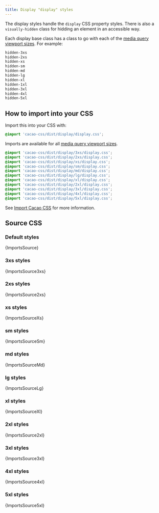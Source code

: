 ```yaml
---
title: Display "display" styles
---
```


The display styles handle the `display` CSS property styles. There is also a `visually-hidden` class for hidding an element in an accessible way.

Each display base class has a class to go with each of the [media query viewport sizes](/styles/media#viewport-media-queries). For example:

```css
hidden-3xs
hidden-2xs
hidden-xs
hidden-sm
hidden-md
hidden-lg
hidden-xl
hidden-1xl
hidden-3xl
hidden-4xl
hidden-5xl
```

## How to import into your CSS

Import this into your CSS with:

```css
@import 'cacao-css/dist/display/display.css';
```

Imports are available for all [media query viewport sizes](/styles/media#viewport-media-queries).

```css
@import 'cacao-css/dist/display/3xs/display.css';
@import 'cacao-css/dist/display/2xs/display.css';
@import 'cacao-css/dist/display/xs/display.css';
@import 'cacao-css/dist/display/sm/display.css';
@import 'cacao-css/dist/display/md/display.css';
@import 'cacao-css/dist/display/lg/display.css';
@import 'cacao-css/dist/display/xl/display.css';
@import 'cacao-css/dist/display/2xl/display.css';
@import 'cacao-css/dist/display/3xl/display.css';
@import 'cacao-css/dist/display/4xl/display.css';
@import 'cacao-css/dist/display/5xl/display.css';
```

See [Import Cacao CSS](/import) for more information.

## Source CSS

<!-- markdownlint-disable -->

### Default styles

<CodeBlock language="css" title="display/display.css">{ImportsSource}</CodeBlock>

### 3xs styles

<CodeBlock language="css" title="display/3xs/display.css">{ImportsSource3xs}</CodeBlock>

### 2xs styles

<CodeBlock language="css" title="display/2xs/display.css">{ImportsSource2xs}</CodeBlock>

### xs styles

<CodeBlock language="css" title="display/xs/display.css">{ImportsSourceXs}</CodeBlock>

### sm styles

<CodeBlock language="css" title="display/sm/display.css">{ImportsSourceSm}</CodeBlock>

### md styles

<CodeBlock language="css" title="display/md/display.css">{ImportsSourceMd}</CodeBlock>

### lg styles

<CodeBlock language="css" title="display/lg/display.css">{ImportsSourceLg}</CodeBlock>

### xl styles

<CodeBlock language="css" title="display/xl/display.css">{ImportsSourceXl}</CodeBlock>

### 2xl styles

<CodeBlock language="css" title="display/2xl/display.css">{ImportsSource2xl}</CodeBlock>

### 3xl styles

<CodeBlock language="css" title="display/3xl/display.css">{ImportsSource3xl}</CodeBlock>

### 4xl styles

<CodeBlock language="css" title="display/4xl/display.css">{ImportsSource4xl}</CodeBlock>

### 5xl styles

<CodeBlock language="css" title="display/5xl/display.css">{ImportsSource5xl}</CodeBlock>
